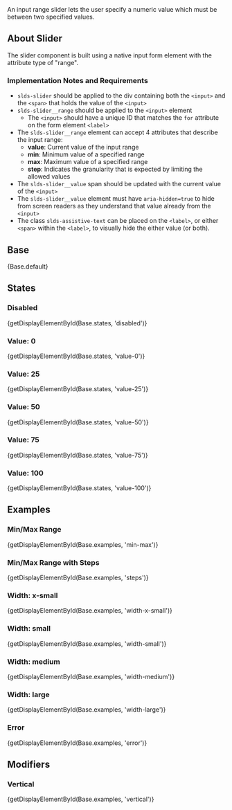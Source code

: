 
<div className="doc lead">
  An input range slider lets the user specify a numeric value which must be between two specified values.
</div>

## About Slider
The slider component is built using a native input form element with the attribute type of "range".

### Implementation Notes and Requirements

- `slds-slider` should be applied to the div containing both the `<input>` and the `<span>` that holds the value of the `<input>`
- `slds-slider__range` should be applied to the `<input>` element
  - The `<input>` should have a unique ID that matches the `for` attribute on the form element `<label>`
- The `slds-slider__range` element can accept 4 attributes that describe the input range:
  - **value**: Current value of the input range
  - **min**: Minimum value of a specified range
  - **max**: Maximum value of a specified range
  - **step**: Indicates the granularity that is expected by limiting the allowed values
- The `slds-slider__value` span should be updated with the current value of the `<input>`
- The `slds-slider__value` element must have `aria-hidden=true` to hide from screen readers as they understand that value already from the `<input>`
- The class `slds-assistive-text` can be placed on the `<label>`, or either `<span>` within the `<label>`, to visually hide the either value (or both).

## Base

<CodeView>
  {Base.default}
</CodeView>

## States

### Disabled

<CodeView>
  {getDisplayElementById(Base.states, 'disabled')}
</CodeView>

### Value: 0

<CodeView>
  {getDisplayElementById(Base.states, 'value-0')}
</CodeView>

### Value: 25

<CodeView>
  {getDisplayElementById(Base.states, 'value-25')}
</CodeView>

### Value: 50

<CodeView>
  {getDisplayElementById(Base.states, 'value-50')}
</CodeView>

### Value: 75

<CodeView>
  {getDisplayElementById(Base.states, 'value-75')}
</CodeView>

### Value: 100

<CodeView>
  {getDisplayElementById(Base.states, 'value-100')}
</CodeView>

## Examples

### Min/Max Range

<CodeView>
  {getDisplayElementById(Base.examples, 'min-max')}
</CodeView>

### Min/Max Range with Steps

<CodeView>
  {getDisplayElementById(Base.examples, 'steps')}
</CodeView>

### Width: x-small

<CodeView>
  {getDisplayElementById(Base.examples, 'width-x-small')}
</CodeView>

### Width: small

<CodeView>
  {getDisplayElementById(Base.examples, 'width-small')}
</CodeView>

### Width: medium

<CodeView>
  {getDisplayElementById(Base.examples, 'width-medium')}
</CodeView>

### Width: large

<CodeView>
  {getDisplayElementById(Base.examples, 'width-large')}
</CodeView>

### Error

<CodeView>
  {getDisplayElementById(Base.examples, 'error')}
</CodeView>

## Modifiers

### Vertical

<CodeView>
  {getDisplayElementById(Base.examples, 'vertical')}
</CodeView>
